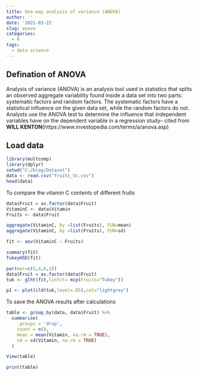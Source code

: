 ```yaml
---
title: One-way analysis of variance (ANOVA)
author: ''
date: '2021-03-22'
slug: anova
categories:
  - R
tags:
  - data science
---
```


## Defination of ANOVA

Analysis of variance (ANOVA) is an analysis tool used in statistics that splits an observed aggregate variability found inside a data set into two parts: systematic factors and random factors. The systematic factors have a statistical influence on the given data set, while the random factors do not. Analysts use the ANOVA test to determine the influence that independent variables have on the dependent variable in a regression study-- cited from **WILL KENTON**(https://www.investopedia.com/terms/a/anova.asp)

## Load data

```r
library(multcomp)
library(dplyr)
setwd("C:/blog/Dataset")
data <- read.csv("fruits_Vc.csv")
head(data)
```

To compare the vitamin C contents of different fruits

```r
data$Fruit = as.factor(data$Fruit)
VitaminC <- data$Vitamin
Fruits <- data$Fruit

aggregate(VitaminC, by =list(Fruits), FUN=mean)
aggregate(VitaminC, by =list(Fruits), FUN=sd)

fit <- aov(VitaminC ~ Fruits)

summary(fit)
TukeyHSD(fit)

par(mar=c(5,4,6,2))
data$Fruit = as.factor(data$Fruit)
tuk <- glht(fit,linfct= mcp(Fruits="Tukey"))

p1 <- plot(cld(tuk,level=.05),col="lightgrey")


```

To save the ANOVA results after calculations

```r
table <- group_by(data, data$Fruit) %>%
  summarise(
    .groups = 'drop',
    count = n(),
    mean = mean(Vitamin, na.rm = TRUE),
    sd = sd(Vitamin, na.rm = TRUE)
  )

View(table)

print(table)
```